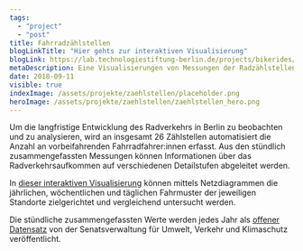 ```yaml
---
tags:
  - "project"
  - "post"
title: Fahrradzählstellen
blogLinkTitle: "Hier gehts zur interaktiven Visualisierung"
blogLink: https://lab.technologiestiftung-berlin.de/projects/bikerides/de/
metaDescription: Eine Visualisierungen von Messungen der Radzählstellen in Berlin
date: 2018-09-11
visible: true
indexImage: /assets/projekte/zaehlstellen/placeholder.png
heroImage: /assets/projekte/zaehlstellen/zaehlstellen_hero.png
---
```


Um die langfristige Entwicklung des Radverkehrs in Berlin zu beobachten und zu analysieren, wird an insgesamt 26 Zählstellen automatisiert die Anzahl an vorbeifahrenden Fahrradfahrer:innen erfasst. Aus den stündlich zusammengefassten Messungen können Informationen über das Radverkehrsaufkommen auf verschiedenen Detailstufen abgeleitet werden.

In [dieser interaktiven Visualisierung](https://lab.technologiestiftung-berlin.de/projects/bikerides/de/) können mittels Netzdiagrammen die jährlichen, wöchentlichen und täglichen Fahrmuster der jeweiligen Standorte zielgerichtet und vergleichend untersucht werden.

Die stündliche zusammengefassten Werte werden jedes Jahr als [offener Datensatz](https://www.berlin.de/senuvk/verkehr/lenkung/vlb/de/radzaehlungen.shtml) von der Senatsverwaltung für Umwelt, Verkehr und Klimaschutz veröffentlicht.


<ImageSection
  src="zaehlstellen_screenshot.png"
  caption="Einige Erkenntnisse aus der Datenanalyse"
/>
